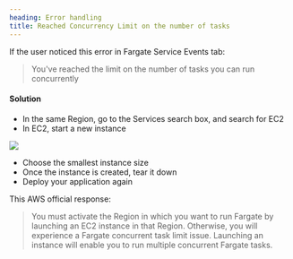 ```yaml
---
heading: Error handling
title: Reached Concurrency Limit on the number of tasks
---
```



If the user noticed this error in Fargate Service Events tab:

> You've reached the limit on the number of tasks you can run concurrently

#### Solution

- In the same Region, go to the Services search box, and search for EC2
- In EC2, start a new instance

<Image className="rounded-primary mx-auto w-full max-w-[420px] border" src="https://res.cloudinary.com/djp21wtxm/image/upload/v1655158948/i682x546-1vpX25Xb22Ou_krbs3d.png" />

- Choose the smallest instance size
- Once the instance is created, tear it down
- Deploy your application again

This AWS official response:

> You must activate the Region in which you want to run Fargate by launching an EC2 instance in that Region. Otherwise, you will experience a Fargate concurrent task limit issue. Launching an instance will enable you to run multiple concurrent Fargate tasks.